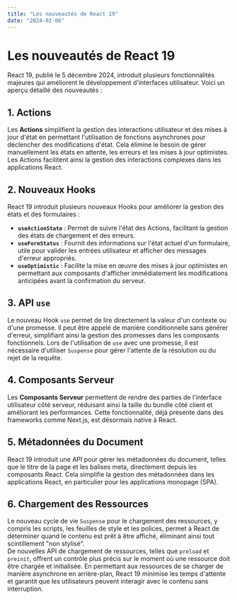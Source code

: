 ```yaml
---
title: "Les nouveautés de React 19"
date: "2024-02-06"
---
```


# Les nouveautés de React 19

React 19, publié le 5 décembre 2024, introduit plusieurs fonctionnalités majeures qui améliorent le développement d'interfaces utilisateur. Voici un aperçu détaillé des nouveautés :

## 1. Actions

Les **Actions** simplifient la gestion des interactions utilisateur et des mises à jour d'état en permettant l'utilisation de fonctions asynchrones pour déclencher des modifications d'état. Cela élimine le besoin de gérer manuellement les états en attente, les erreurs et les mises à jour optimistes. Les Actions facilitent ainsi la gestion des interactions complexes dans les applications React.

## 2. Nouveaux Hooks

React 19 introduit plusieurs nouveaux Hooks pour améliorer la gestion des états et des formulaires :

- **`useActionState`** : Permet de suivre l'état des Actions, facilitant la gestion des états de chargement et des erreurs.
- **`useFormStatus`** : Fournit des informations sur l'état actuel d'un formulaire, utile pour valider les entrées utilisateur et afficher des messages d'erreur appropriés.
- **`useOptimistic`** : Facilite la mise en œuvre des mises à jour optimistes en permettant aux composants d'afficher immédiatement les modifications anticipées avant la confirmation du serveur.

## 3. API `use`

Le nouveau Hook `use` permet de lire directement la valeur d'un contexte ou d'une promesse. Il peut être appelé de manière conditionnelle sans générer d'erreur, simplifiant ainsi la gestion des promesses dans les composants fonctionnels. Lors de l'utilisation de `use` avec une promesse, il est nécessaire d'utiliser `Suspense` pour gérer l'attente de la résolution ou du rejet de la requête.

## 4. Composants Serveur

Les **Composants Serveur** permettent de rendre des parties de l'interface utilisateur côté serveur, réduisant ainsi la taille du bundle côté client et améliorant les performances. Cette fonctionnalité, déjà présente dans des frameworks comme Next.js, est désormais native à React.

## 5. Métadonnées du Document

React 19 introduit une API pour gérer les métadonnées du document, telles que le titre de la page et les balises meta, directement depuis les composants React. Cela simplifie la gestion des métadonnées dans les applications React, en particulier pour les applications monopage (SPA).

## 6. Chargement des Ressources

Le nouveau cycle de vie `Suspense` pour le chargement des ressources, y compris les scripts, les feuilles de style et les polices, permet à React de déterminer quand le contenu est prêt à être affiché, éliminant ainsi tout scintillement "non stylisé".  
De nouvelles API de chargement de ressources, telles que `preload` et `preinit`, offrent un contrôle plus précis sur le moment où une ressource doit être chargée et initialisée. En permettant aux ressources de se charger de manière asynchrone en arrière-plan, React 19 minimise les temps d'attente et garantit que les utilisateurs peuvent interagir avec le contenu sans interruption.
